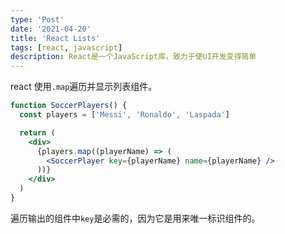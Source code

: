 ```yaml
---
type: 'Post'
date: '2021-04-20'
title: 'React Lists'
tags: [react, javascript]
description: React是一个JavaScript库，致力于使UI开发变得简单
---
```


react 使用`.map`遍历并显示列表组件。

```jsx
function SoccerPlayers() {
  const players = ['Messi', 'Ronaldo', 'Laspada']

  return (
    <div>
      {players.map((playerName) => (
        <SoccerPlayer key={playerName} name={playerName} />
      ))}
    </div>
  )
}
```

遍历输出的组件中`key`是必需的，因为它是用来唯一标识组件的。
